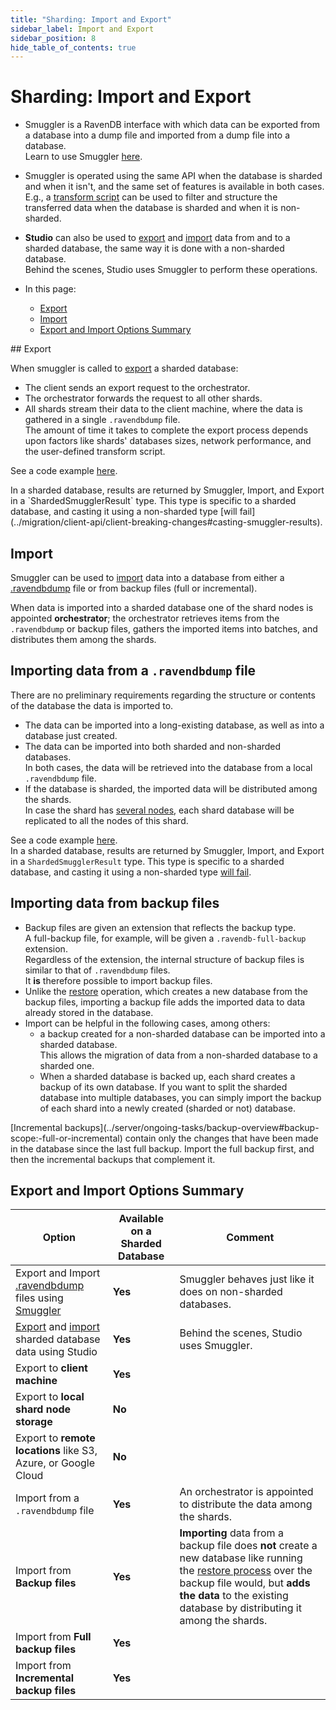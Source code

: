 ```yaml
---
title: "Sharding: Import and Export"
sidebar_label: Import and Export
sidebar_position: 8
hide_table_of_contents: true
---
```



# Sharding: Import and Export
<Admonition type="note" title="Note">

* Smuggler is a RavenDB interface with which data can be 
  exported from a database into a dump file and imported 
  from a dump file into a database.  
  Learn to use Smuggler [here](../client-api/smuggler/what-is-smuggler).  

* Smuggler is operated using the same API when the database 
  is sharded and when it isn't, and the same set of features 
  is available in both cases.  
  E.g., a [transform script](../client-api/smuggler/what-is-smuggler#transformscript) 
  can be used to filter and structure the transferred data 
  when the database is sharded and when it is non-sharded.  

* **Studio** can also be used to 
  [export](../studio/database/tasks/export-database) 
  and [import](../studio/database/tasks/import-data/import-data-file) 
  data from and to a sharded database, the same way it is 
  done with a non-sharded database.  
  Behind the scenes, Studio uses Smuggler to perform these operations.  

* In this page:  
  * [Export](../sharding/import-and-export#export)  
  * [Import](../sharding/import-and-export#import)  
  * [Export and Import Options Summary](../sharding/import-and-export#export-and-import-options-summary)  

</Admonition>
## Export

When smuggler is called to 
[export](../client-api/smuggler/what-is-smuggler#export) 
a sharded database:  

* The client sends an export request to the orchestrator.  
* The orchestrator forwards the request to all other shards.  
* All shards stream their data to the client machine, where the data is gathered in a single `.ravendbdump` file.  
  <Admonition type="note" title="Note">
  The amount of time it takes to complete the export process depends 
  upon factors like shards' databases sizes, network performance, and 
  the user-defined transform script.  
  </Admonition>

See a code example [here](../client-api/smuggler/what-is-smuggler#example).  

<Admonition type="warning" title="Casting Smuggler Results" id="casting-smuggler-results" href="#casting-smuggler-results">
In a sharded database, results are returned by Smuggler, Import, and Export 
in a `ShardedSmugglerResult` type. This type is specific to a sharded database, 
and casting it using a non-sharded type [will fail](../migration/client-api/client-breaking-changes#casting-smuggler-results).  
</Admonition>



## Import

Smuggler can be used to [import](../client-api/smuggler/what-is-smuggler#import) 
data into a database from either a [.ravendbdump](../sharding/import-and-export#export) 
file or from backup files (full or incremental).  

When data is imported into a sharded database one of the shard nodes 
is appointed **orchestrator**; the orchestrator retrieves items from 
the `.ravendbdump` or backup files, gathers the imported items into 
batches, and distributes them among the shards.  

## Importing data from a `.ravendbdump` file

There are no preliminary requirements regarding the structure 
or contents of the database the data is imported to.  

* The data can be imported into a long-existing database, 
  as well as into a database just created.  
* The data can be imported into both sharded and non-sharded databases.  
  In both cases, the data will be retrieved into the database from 
  a local `.ravendbdump` file.  
* If the database is sharded, the imported data will be distributed among the shards.  
  In case the shard has [several nodes](../sharding/overview#shard-replication), 
  each shard database will be replicated to all the nodes of this shard.  

See a code example [here](../client-api/smuggler/what-is-smuggler#example-1).  
<Admonition type="warning" title="Casting Smuggler Results" id="casting-smuggler-results" href="#casting-smuggler-results">
In a sharded database, results are returned by Smuggler, Import, and Export 
in a `ShardedSmugglerResult` type. This type is specific to a sharded database, 
and casting it using a non-sharded type [will fail](../migration/client-api/client-breaking-changes#casting-smuggler-results).  
</Admonition>

## Importing data from backup files

* Backup files are given an extension that reflects the backup type.  
  A full-backup file, for example, will be given a `.ravendb-full-backup` 
  extension.  
  Regardless of the extension, the internal structure of backup 
  files is similar to that of `.ravendbdump` files.  
  It **is** therefore possible to import backup files.  
* Unlike the [restore](../client-api/operations/maintenance/backup/restore) operation, 
  which creates a new database from the backup files, importing 
  a backup file adds the imported data to data already stored in 
  the database.  
* Import can be helpful in the following cases, among others:  
   * a backup created for a non-sharded database can be imported 
     into a sharded database.  
     This allows the migration of data from a non-sharded database 
     to a sharded one.  
   * When a sharded database is backed up, each shard creates a backup 
     of its own database. If you want to split the sharded database 
     into multiple databases, you can simply import the backup of each 
     shard into a newly created (sharded or not) database.  

<Admonition type="note" title="Note">
[Incremental backups](../server/ongoing-tasks/backup-overview#backup-scope:-full-or-incremental) 
contain only the changes that have been made in the database since the last full backup.  
Import the full backup first, and then the incremental backups that complement it.  
</Admonition>



## Export and Import Options Summary

| Option | Available on a Sharded Database | Comment |
| -------------------- | --------------- | --------------------- |
| Export and Import [.ravendbdump](../sharding/import-and-export#export) files using [Smuggler](../client-api/smuggler/what-is-smuggler) | **Yes** | Smuggler behaves just like it does on non-sharded databases. |
| [Export](../studio/database/tasks/export-database) and [import](../studio/database/tasks/import-data/import-data-file) sharded database data using Studio | **Yes** | Behind the scenes, Studio uses Smuggler. |
| Export to **client machine** | **Yes** |  |
| Export to **local shard node storage** | **No** |  |
| Export to **remote locations** like S3, Azure, or Google Cloud | **No** | |
| Import from a `.ravendbdump` file | **Yes** | An orchestrator is appointed to distribute the data among the shards. |
| Import from **Backup files** | **Yes** | **Importing** data from a backup file does **not** create a new database like running the [restore process](../sharding/backup-and-restore/restore) over the backup file would, but **adds the data** to the existing database by distributing it among the shards. |
| Import from **Full backup files** | **Yes** |  |
| Import from **Incremental backup files** | **Yes** |  |




